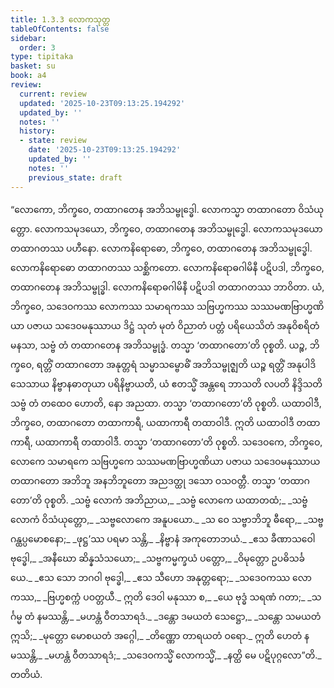 ```yaml
---
title: 1.3.3 လောကသုတ္တ
tableOfContents: false
sidebar:
  order: 3
type: tipitaka
basket: su
book: a4
review:
  current: review
  updated: '2025-10-23T09:13:25.194292'
  updated_by: ''
  notes: ''
  history:
  - state: review
    date: '2025-10-23T09:13:25.194292'
    updated_by: ''
    notes: ''
    previous_state: draft
---
```



<ReviewStatus review={frontmatter.review} showDetails={true} />

<HypothesisAnnotation frontmatter={frontmatter} />

<DynamicBreadcrumb />

<Division number="23" book="a4" e="ch" v="15" p="331">

<Paragraph number="153" book="a4">
“လောကော, ဘိက္ခဝေ, တထာဂတေန အဘိသမ္ဗုဒ္ဓေါ. လောကသ္မာ တထာဂတော ဝိသံယုတ္တော. လောကသမုဒယော, ဘိက္ခဝေ, တထာဂတေန အဘိသမ္ဗုဒ္ဓေါ. လောကသမုဒယော တထာဂတဿ ပဟီနော. လောကနိရောဓော, ဘိက္ခဝေ, တထာဂတေန အဘိသမ္ဗုဒ္ဓေါ. လောကနိရောဓော တထာဂတဿ သစ္ဆိကတော. လောကနိရောဓဂါမိနီ ပဋိပဒါ, ဘိက္ခဝေ, တထာဂတေန အဘိသမ္ဗုဒ္ဓါ. လောကနိရောဓဂါမိနီ ပဋိပဒါ တထာဂတဿ ဘာဝိတာ.
</Paragraph>

<Paragraph number="154" book="a4">
ယံ, ဘိက္ခဝေ, သဒေဝကဿ လောကဿ သမာရကဿ သဗြဟ္မကဿ သဿမဏဗြာဟ္မဏိယာ ပဇာယ သဒေဝမနုဿာယ ဒိဋ္ဌံ သုတံ မုတံ ဝိညာတံ ပတ္တံ ပရိယေသိတံ အနုဝိစရိတံ မနသာ, သဗ္ဗံ တံ တထာဂတေန အဘိသမ္ဗုဒ္ဓံ. တသ္မာ ‘တထာဂတော’တိ ဝုစ္စတိ.
</Paragraph>

<Paragraph number="155" book="a4">
ယဉ္စ, ဘိက္ခဝေ, ရတ္တိံ တထာဂတော အနုတ္တရံ သမ္မာသမ္ဗောဓိံ အဘိသမ္ဗုဇ္ဈတိ ယဉ္စ ရတ္တိံ အနုပါဒိသေသာယ နိဗ္ဗာနဓာတုယာ ပရိနိဗ္ဗာယတိ, ယံ ဧတသ္မိံ အန္တရေ ဘာသတိ လပတိ နိဒ္ဒိသတိ သဗ္ဗံ တံ တထေဝ ဟောတိ, နော အညထာ. တသ္မာ ‘တထာဂတော’တိ ဝုစ္စတိ.
</Paragraph>

<Paragraph number="156" book="a4">
ယထာဝါဒီ, ဘိက္ခဝေ, တထာဂတော တထာကာရီ, ယထာကာရီ တထာဝါဒီ. ဣတိ ယထာဝါဒီ တထာကာရီ, ယထာကာရီ တထာဝါဒီ. တသ္မာ ‘တထာဂတော’တိ ဝုစ္စတိ.
</Paragraph>

<Paragraph number="157" book="a4">
သဒေဝကေ, ဘိက္ခဝေ, လောကေ သမာရကေ သဗြဟ္မကေ သဿမဏဗြာဟ္မဏိယာ ပဇာယ သဒေဝမနုဿာယ တထာဂတော အဘိဘူ အနဘိဘူတော အညဒတ္ထု ဒသော ဝသဝတ္တီ. တသ္မာ ‘တထာဂတော’တိ ဝုစ္စတိ.
</Paragraph>

<Paragraph number="158" type="verses" book="a4">
_သဗ္ဗံ လောကံ အဘိညာယ,_  
_သဗ္ဗံ လောကေ ယထာတထံ;_  
_သဗ္ဗံ လောကံ ဝိသံယုတ္တော,_  
_သဗ္ဗလောကေ အနူပယော._  

</Paragraph>

<Paragraph number="159" type="verses" book="a4">
_သ ဝေ သဗ္ဗာဘိဘူ ဓီရော,_  
_သဗ္ဗဂန္ထပ္ပမောစနော;_  
_ဖုဋ္ဌ’ဿ ပရမာ သန္တိ,_  
_နိဗ္ဗာနံ အကုတောဘယံ._  

</Paragraph>

<Paragraph number="160" type="verses" book="a4">
_ဧသ ခီဏာသဝေါ ဗုဒ္ဓေါ,_  
_အနီဃော ဆိန္နသံသယော;_  
_သဗ္ဗကမ္မက္ခယံ ပတ္တော,_  
_ဝိမုတ္တော ဥပဓိသင်္ခယေ._  

</Paragraph>

<Paragraph number="161" type="verses" book="a4">
_ဧသ သော ဘဂဝါ ဗုဒ္ဓေါ,_  
_ဧသ သီဟော အနုတ္တရော;_  
_သဒေဝကဿ လောကဿ,_  
_ဗြဟ္မစက္ကံ ပဝတ္တယီ._  

</Paragraph>

<Paragraph number="162" type="verses" book="a4">
ဣတိ ဒေဝါ မနုဿာ စ,_  
_ယေ ဗုဒ္ဓံ သရဏံ ဂတာ;_  
_သင်္ဂမ္မ တံ နမဿန္တိ,_  
_မဟန္တံ ဝီတသာရဒံ._  

</Paragraph>

<Paragraph number="163" type="verses" book="a4">
_ဒန္တော ဒမယတံ သေဋ္ဌော,_  
_သန္တော သမယတံ ဣသိ;_  
_မုတ္တော မောစယတံ အဂ္ဂေါ,_  
_တိဏ္ဏော တာရယတံ ဝရော._  

</Paragraph>

<Paragraph number="164" type="verses" book="a4">
ဣတိ ဟေတံ နမဿန္တိ,_  
_မဟန္တံ ဝီတသာရဒံ;_  
_သဒေဝကသ္မိံ လောကသ္မိံ,_  
_နတ္ထိ မေ ပဋိပုဂ္ဂလော”တိ._  


</Paragraph>
</Division>

<Paragraph number="165" type="center" book="a4">
တတိယံ.
</Paragraph>